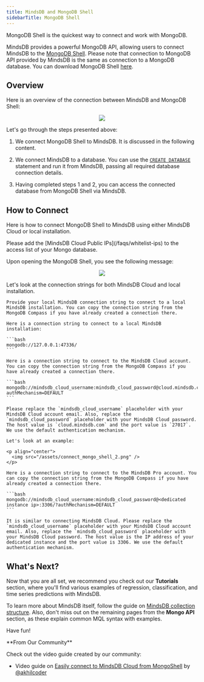 ```yaml
---
title: MindsDB and MongoDB Shell
sidebarTitle: MongoDB Shell
---
```


MongoDB Shell is the quickest way to connect and work with MongoDB.

MindsDB provides a powerful MongoDB API, allowing users to connect MindsDB to the [MongoDB Shell](https://www.mongodb.com/try/download/shell). Please note that connection to MongoDB API provided by MindsDB is the same as connection to a MongoDB database. You can download MongoDB Shell [here](https://www.mongodb.com/try/download/shell).

## Overview

Here is an overview of the connection between MindsDB and MongoDB Shell:

<p align="center">
  <img src="/assets/connect_mongo_shell.png" />
</p>

Let's go through the steps presented above:

1. We connect MongoDB Shell to MindsDB. It is discussed in the following content.

2. We connect MindsDB to a database. You can use the [`CREATE DATABASE`](/sql/create/databases) statement and run it from MindsDB, passing all required database connection details.

3. Having completed steps 1 and 2, you can access the connected database from MongoDB Shell via MindsDB.

## How to Connect

Here is how to connect MongoDB Shell to MindsDB using either MindsDB Cloud or local installation.

<Info>
Please add the [MindsDB Cloud Public IPs](/faqs/whitelist-ips) to the access list of your Mongo database.
</Info>

Upon opening the MongoDB Shell, you see the following message:

<p align="center">
  <img src="/assets/connect_mongo_shell_1.png" />
</p>

Let's look at the connection strings for both MindsDB Cloud and local installation.

<Tabs>

  <Tab title= "Local MindsDB">
  
    Provide your local MindsDB connection string to connect to a local MindsDB installation. You can copy the connection string from the MongoDB Compass if you have already created a connection there.

    Here is a connection string to connect to a local MindsDB installation:

    ```bash
    mongodb://127.0.0.1:47336/
    ```

  </Tab>

  <Tab title="MindsDB Cloud">

    Here is a connection string to connect to the MindsDB Cloud account. You can copy the connection string from the MongoDB Compass if you have already created a connection there.

    ```bash
    mongodb://mindsdb_cloud_username:mindsdb_cloud_password@cloud.mindsdb.com:27017/?authMechanism=DEFAULT
    ```

    Please replace the `mindsdb_cloud_username` placeholder with your MindsDB Cloud account email. Also, replace the `mindsdb_cloud_password` placeholder with your MindsDB Cloud password. The host value is `cloud.mindsdb.com` and the port value is `27017`. We use the default authentication mechanism.

    Let's look at an example:

    <p align="center">
      <img src="/assets/connect_mongo_shell_2.png" />
    </p>

  </Tab>
  <Tab title="MindsDB Pro">

    Here is a connection string to connect to the MindsDB Pro account. You can copy the connection string from the MongoDB Compass if you have already created a connection there.

    ```bash
    mongodb://mindsdb_cloud_username:mindsdb_cloud_password@<dedicated instance ip>:3306/?authMechanism=DEFAULT
    ```

    It is similar to connecting MindsDB Cloud. Please replace the `mindsdb_cloud_username` placeholder with your MindsDB Cloud account email. Also, replace the `mindsdb_cloud_password` placeholder with your MindsDB Cloud password. The host value is the IP address of your dedicated instance and the port value is 3306. We use the default authentication mechanism.

  </Tab>
</Tabs>

## What's Next?

Now that you are all set, we recommend you check out our **Tutorials** section, where you'll find various examples of regression, classification, and time series predictions with MindsDB.

To learn more about MindsDB itself, follow the guide on [MindsDB collection structure](/mongo/collection-structure/). Also, don't miss out on the remaining pages from the **Mongo API** section, as these explain common MQL syntax with examples.

Have fun!

<Tip>
**From Our Community**

Check out the video guide created by our community:

- Video guide on [Easily connect to MindsDB Cloud from MongoShell](https://youtube.com/video/ysPRXSgdOVk)
  by [@akhilcoder](https://twitter.com/akhilcoder)
</Tip>
